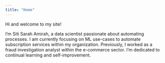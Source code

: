 ```yaml
---
title: "Home"
---
```


Hi and welcome to my site!

I'm Siti Sarah Amirah, a data scientist passionate about automating processes. I am currently focusing on ML use-cases to automate subscription services within my organization. Previously, I worked as a fraud investigation analyst within the e-commerce sector. I'm dedicated to continual learning and self-improvement.
